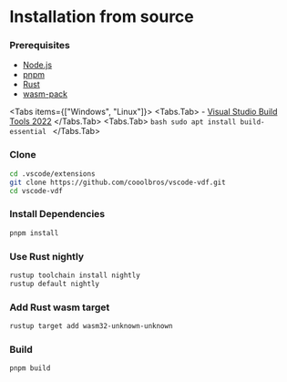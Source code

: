 
# Installation from source

### Prerequisites

 - [Node.js](https://nodejs.org)
 - [pnpm](https://pnpm.io)
 - [Rust](https://www.rust-lang.org)
 - [wasm-pack](https://drager.github.io/wasm-pack)

<Tabs items={["Windows", "Linux"]}>
	<Tabs.Tab>
	 - [Visual Studio Build Tools 2022](https://visualstudio.microsoft.com/downloads/#build-tools-for-visual-studio-2022)
	</Tabs.Tab>
	<Tabs.Tab>
	```bash
	sudo apt install build-essential
	```
	</Tabs.Tab>
</Tabs>

<Steps>

### Clone

```sh
cd .vscode/extensions
git clone https://github.com/cooolbros/vscode-vdf.git
cd vscode-vdf
```

### Install Dependencies

```sh
pnpm install
```

### Use Rust nightly

```sh
rustup toolchain install nightly
rustup default nightly
```

### Add Rust wasm target

```sh
rustup target add wasm32-unknown-unknown
```

### Build

```bash
pnpm build
```

</Steps>
